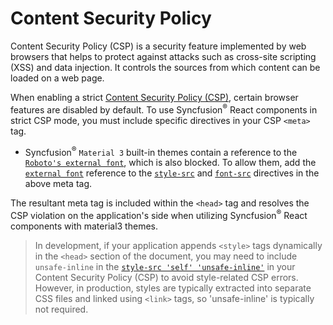 
<Meta
 title="React CSP - Content Security Policy Setup"
 description="Configure Content Security Policy for Syncfusion® React components. Secure your React app against XSS attacks with proper CSP settings."
/>

# Content Security Policy 

Content Security Policy (CSP) is a security feature implemented by web browsers that helps to protect against attacks such as cross-site scripting (XSS) and data injection. It controls the sources from which content can be loaded on a web page.

When enabling a strict <a href="https://csp.withgoogle.com/docs/strict-csp.html" target="_blank" rel="noopener noreferrer">Content Security Policy (CSP)</a>, certain browser features are disabled by default. To use Syncfusion<sup>®</sup> React components in strict CSP mode, you must include specific directives in your CSP `<meta>` tag.

* Syncfusion<sup>®</sup> `Material 3` built-in themes contain a reference to the <a href="https://fonts.googleapis.com/css?family=Roboto:400,500" target="_blank" rel="noopener noreferrer">`Roboto's external font`</a>, which is also blocked. To allow them, add the <a href="https://fonts.googleapis.com/css?family=Roboto:400,500" target="_blank" rel="noopener noreferrer">`external font`</a> reference to the <a href="https://developer.mozilla.org/en-US/docs/Web/HTTP/Headers/Content-Security-Policy/style-src" target="_blank" rel="noopener noreferrer">`style-src`</a> and <a href="https://developer.mozilla.org/en-US/docs/Web/HTTP/Headers/Content-Security-Policy/font-src" target="_blank" rel="noopener noreferrer">`font-src`</a> directives in the above meta tag.

The resultant meta tag is included within the `<head>` tag and resolves the CSP violation on the application's side when utilizing Syncfusion<sup>®</sup> React components with material3 themes.

<Snippet content={CSPGoogleTag} />

> In development, if your application appends `<style>` tags dynamically in the `<head>` section of the document, you may need to include `unsafe-inline` in the <a href="https://developer.mozilla.org/en-US/docs/Web/HTTP/Reference/Headers/Content-Security-Policy#unsafe-inline" target="_blank" rel="noopener noreferrer">`style-src 'self' 'unsafe-inline'`</a> in your Content Security Policy (CSP) to avoid style-related CSP errors. 
However, in production, styles are typically extracted into separate CSS files and linked using `<link>` tags, so 'unsafe-inline' is typically not required.